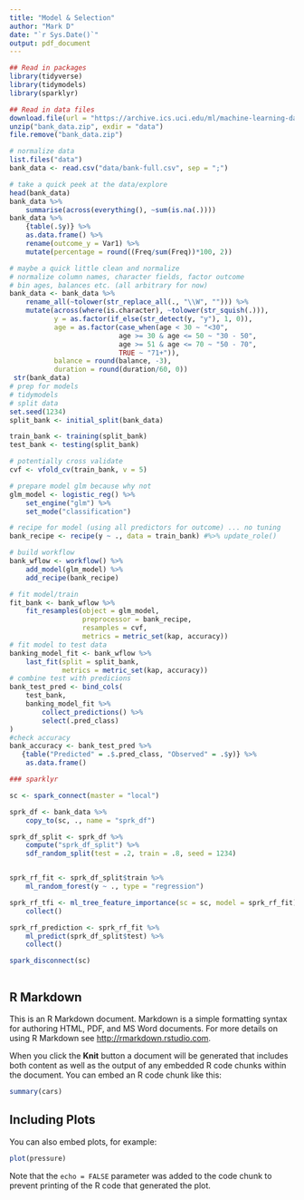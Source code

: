 ```yaml
---
title: "Model & Selection"
author: "Mark D"
date: "`r Sys.Date()`"
output: pdf_document
---
```


```r
## Read in packages
library(tidyverse)
library(tidymodels)
library(sparklyr)

## Read in data files
download.file(url = "https://archive.ics.uci.edu/ml/machine-learning-databases/00222/bank.zip", "bank_data.zip", mode = "wb")
unzip("bank_data.zip", exdir = "data")
file.remove("bank_data.zip")

# normalize data
list.files("data")
bank_data <- read.csv("data/bank-full.csv", sep = ";") 

# take a quick peek at the data/explore
head(bank_data)
bank_data %>%
    summarise(across(everything(), ~sum(is.na(.))))
bank_data %>%
    {table(.$y)} %>%
    as.data.frame() %>%
    rename(outcome_y = Var1) %>%
    mutate(percentage = round((Freq/sum(Freq))*100, 2))

# maybe a quick little clean and normalize
# normalize column names, character fields, factor outcome 
# bin ages, balances etc. (all arbitrary for now)
bank_data <- bank_data %>%
    rename_all(~tolower(str_replace_all(., "\\W", ""))) %>%
    mutate(across(where(is.character), ~tolower(str_squish(.))),
           y = as.factor(if_else(str_detect(y, "y"), 1, 0)),
           age = as.factor(case_when(age < 30 ~ "<30",
                           age >= 30 & age <= 50 ~ "30 - 50",
                           age >= 51 & age <= 70 ~ "50 - 70",
                           TRUE ~ "71+")),
           balance = round(balance, -3),
           duration = round(duration/60, 0))
 str(bank_data)
# prep for models
# tidymodels
# split data
set.seed(1234)
split_bank <- initial_split(bank_data)

train_bank <- training(split_bank)
test_bank <- testing(split_bank)

# potentially cross validate
cvf <- vfold_cv(train_bank, v = 5)

# prepare model glm because why not
glm_model <- logistic_reg() %>%
    set_engine("glm") %>%
    set_mode("classification")

# recipe for model (using all predictors for outcome) ... no tuning 
bank_recipe <- recipe(y ~ ., data = train_bank) #%>% update_role()

# build workflow
bank_wflow <- workflow() %>%
    add_model(glm_model) %>%
    add_recipe(bank_recipe)

# fit model/train
fit_bank <- bank_wflow %>%
    fit_resamples(object = glm_model,
                  preprocessor = bank_recipe,
                  resamples = cvf,
                  metrics = metric_set(kap, accuracy))
# fit model to test data
banking_model_fit <- bank_wflow %>%
    last_fit(split = split_bank,
             metrics = metric_set(kap, accuracy))
# combine test with predicions
bank_test_pred <- bind_cols(
    test_bank,
    banking_model_fit %>% 
        collect_predictions() %>%
        select(.pred_class)
)
#check accuracy
bank_accuracy <- bank_test_pred %>%
   {table("Predicted" = .$.pred_class, "Observed" = .$y)} %>%
    as.data.frame()

### sparklyr

sc <- spark_connect(master = "local")

sprk_df <- bank_data %>%
    copy_to(sc, ., name = "sprk_df")

sprk_df_split <- sprk_df %>%
    compute("sprk_df_split") %>%
    sdf_random_split(test = .2, train = .8, seed = 1234)


sprk_rf_fit <- sprk_df_split$train %>%
    ml_random_forest(y ~ ., type = "regression")

sprk_rf_tfi <- ml_tree_feature_importance(sc = sc, model = sprk_rf_fit) %>%
    collect()

sprk_rf_prediction <- sprk_rf_fit %>% 
    ml_predict(sprk_df_split$test) %>%
    collect()

spark_disconnect(sc)



```









## R Markdown

This is an R Markdown document. Markdown is a simple formatting syntax for authoring HTML, PDF, and MS Word documents. For more details on using R Markdown see <http://rmarkdown.rstudio.com>.

When you click the **Knit** button a document will be generated that includes both content as well as the output of any embedded R code chunks within the document. You can embed an R code chunk like this:

```r
summary(cars)
```

## Including Plots

You can also embed plots, for example:

```r
plot(pressure)
```

Note that the `echo = FALSE` parameter was added to the code chunk to prevent printing of the R code that generated the plot.
